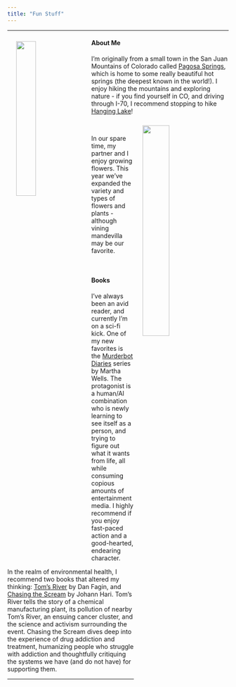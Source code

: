 ```yaml
---
title: "Fun Stuff"
---
```


***

<img src="images/molas_pass.jpeg" style="width:30%" HSPACE="20" VSPACE="10" ALIGN="left"/>

#### About Me

I'm originally from a small town in the San Juan Mountains of Colorado called [Pagosa Springs](https://visitpagosasprings.com/index.php), which is home to some really beautiful hot springs (the deepest known in the world!). I enjoy hiking the mountains and exploring nature - if you find yourself in CO, and driving through I-70, I recommend stopping to hike [Hanging Lake](https://www.fs.usda.gov/recarea/whiteriver/recarea/?recid=41225)!

<img src="images/flowers.png" style="width:35%" ALIGN="right" HSPACE="20" VSPACE="10" />

<br>

In our spare time, my partner and I enjoy growing flowers. This year we've expanded the variety and types of flowers and plants - although vining mandevilla may be our favorite. 

<br>

#### Books

I've always been an avid reader, and currently I'm on a sci-fi kick. One of my new favorites is the [Murderbot Diaries](https://marthawells.com/murderbot.htm) series by Martha Wells. The protagonist is a human/AI combination who is newly learning to see itself as a person, and trying to figure out what it wants from life, all while consuming copious amounts of entertainment media. I highly recommend if you enjoy  fast-paced action and a good-hearted, endearing character.

In the realm of environmental health, I recommend two books that altered my thinking: [Tom's River](https://www.danfagin.com/website/books/#tomsriver) by Dan Fagin, and [Chasing the Scream](https://chasingthescream.com) by Johann Hari. Tom's River tells the story of a chemical manufacturing plant, its pollution of nearby Tom's River, an ensuing cancer cluster, and the science and activism surrounding the event. Chasing the Scream dives deep into the experience of drug addiction and treatment, humanizing people who struggle with addiction and thoughtfully critiquing the systems we have (and do not have) for supporting them. 


***
